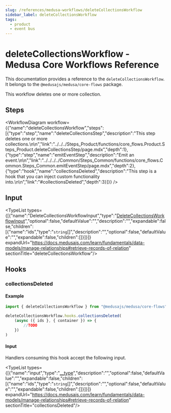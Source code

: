 ```yaml
---
slug: /references/medusa-workflows/deleteCollectionsWorkflow
sidebar_label: deleteCollectionsWorkflow
tags:
  - product
  - event bus
---
```



# deleteCollectionsWorkflow - Medusa Core Workflows Reference

This documentation provides a reference to the `deleteCollectionsWorkflow`. It belongs to the `@medusajs/medusa/core-flows` package.

This workflow deletes one or more collection.

## Steps

<WorkflowDiagram workflow={{"name":"deleteCollectionsWorkflow","steps":[{"type":"step","name":"deleteCollectionsStep","description":"This step deletes one or more collections.\n\n","link":"../../../Steps_Product/functions/core_flows.Product.Steps_Product.deleteCollectionsStep/page.mdx","depth":1},{"type":"step","name":"emitEventStep","description":"Emit an event.\n\n","link":"../../../../Common/Steps_Common/functions/core_flows.Common.Steps_Common.emitEventStep/page.mdx","depth":2},{"type":"hook","name":"collectionsDeleted","description":"This step is a hook that you can inject custom functionality into.\n\n","link":"#collectionsDeleted","depth":3}]}} />

## Input

<TypeList types={[{"name":"DeleteCollectionsWorkflowInput","type":"[DeleteCollectionsWorkflowInput](../../../../types/core_flows.DeleteCollectionsWorkflowInput/page.mdx)","optional":false,"defaultValue":"","description":"","expandable":false,"children":[{"name":"ids","type":"`string`[]","description":"","optional":false,"defaultValue":"","expandable":false,"children":[]}]}]} expandUrl="https://docs.medusajs.com/learn/fundamentals/data-models/manage-relationships#retrieve-records-of-relation" sectionTitle="deleteCollectionsWorkflow"/>

## Hooks

### collectionsDeleted

#### Example

```ts
import { deleteCollectionsWorkflow } from "@medusajs/medusa/core-flows"

deleteCollectionsWorkflow.hooks.collectionsDeleted(
	(async ({ ids }, { container }) => {
		//TODO
	})
)
```

#### Input

Handlers consuming this hook accept the following input.

<TypeList types={[{"name":"input","type":"[__type](../../../core_flows.Product.Workflows_Product/page.mdx#__type-15)","description":"","optional":false,"defaultValue":"","expandable":false,"children":[{"name":"ids","type":"`string`[]","description":"","optional":false,"defaultValue":"","expandable":false,"children":[]}]}]} expandUrl="https://docs.medusajs.com/learn/fundamentals/data-models/manage-relationships#retrieve-records-of-relation" sectionTitle="collectionsDeleted"/>
